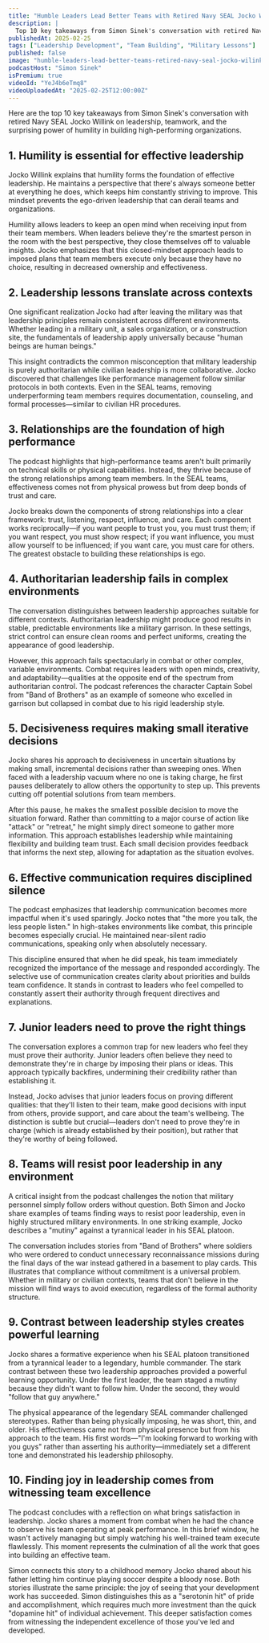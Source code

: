 ```yaml
---
title: "Humble Leaders Lead Better Teams with Retired Navy SEAL Jocko Willink | A Bit of Optimism Podcast"
description: |
  Top 10 key takeaways from Simon Sinek's conversation with retired Navy SEAL Jocko Willink on leadership, teamwork, and the surprising power of humility in building high-performing organizations.
publishedAt: 2025-02-25
tags: ["Leadership Development", "Team Building", "Military Lessons"]
published: false
image: "humble-leaders-lead-better-teams-retired-navy-seal-jocko-wilink.jpg"
podcastHost: "Simon Sinek"
isPremium: true
videoId: "YeJ4b6eTmq8"
videoUploadedAt: "2025-02-25T12:00:00Z"
---
```



<PodcastSummaryPageLayout frontmatter={frontmatter}>

Here are the top 10 key takeaways from Simon Sinek's conversation with retired Navy SEAL Jocko Willink on leadership, teamwork, and the surprising power of humility in building high-performing organizations.

## 1. Humility is essential for effective leadership

Jocko Willink explains that humility forms the foundation of effective leadership. He maintains a perspective that there's always someone better at everything he does, which keeps him constantly striving to improve. This mindset prevents the ego-driven leadership that can derail teams and organizations.

Humility allows leaders to keep an open mind when receiving input from their team members. When leaders believe they're the smartest person in the room with the best perspective, they close themselves off to valuable insights. Jocko emphasizes that this closed-mindset approach leads to imposed plans that team members execute only because they have no choice, resulting in decreased ownership and effectiveness.

## 2. Leadership lessons translate across contexts

One significant realization Jocko had after leaving the military was that leadership principles remain consistent across different environments. Whether leading in a military unit, a sales organization, or a construction site, the fundamentals of leadership apply universally because "human beings are human beings."

This insight contradicts the common misconception that military leadership is purely authoritarian while civilian leadership is more collaborative. Jocko discovered that challenges like performance management follow similar protocols in both contexts. Even in the SEAL teams, removing underperforming team members requires documentation, counseling, and formal processes—similar to civilian HR procedures.

## 3. Relationships are the foundation of high performance

The podcast highlights that high-performance teams aren't built primarily on technical skills or physical capabilities. Instead, they thrive because of the strong relationships among team members. In the SEAL teams, effectiveness comes not from physical prowess but from deep bonds of trust and care.

Jocko breaks down the components of strong relationships into a clear framework: trust, listening, respect, influence, and care. Each component works reciprocally—if you want people to trust you, you must trust them; if you want respect, you must show respect; if you want influence, you must allow yourself to be influenced; if you want care, you must care for others. The greatest obstacle to building these relationships is ego.

## 4. Authoritarian leadership fails in complex environments

The conversation distinguishes between leadership approaches suitable for different contexts. Authoritarian leadership might produce good results in stable, predictable environments like a military garrison. In these settings, strict control can ensure clean rooms and perfect uniforms, creating the appearance of good leadership.

However, this approach fails spectacularly in combat or other complex, variable environments. Combat requires leaders with open minds, creativity, and adaptability—qualities at the opposite end of the spectrum from authoritarian control. The podcast references the character Captain Sobel from "Band of Brothers" as an example of someone who excelled in garrison but collapsed in combat due to his rigid leadership style.

## 5. Decisiveness requires making small iterative decisions

Jocko shares his approach to decisiveness in uncertain situations by making small, incremental decisions rather than sweeping ones. When faced with a leadership vacuum where no one is taking charge, he first pauses deliberately to allow others the opportunity to step up. This prevents cutting off potential solutions from team members.

After this pause, he makes the smallest possible decision to move the situation forward. Rather than committing to a major course of action like "attack" or "retreat," he might simply direct someone to gather more information. This approach establishes leadership while maintaining flexibility and building team trust. Each small decision provides feedback that informs the next step, allowing for adaptation as the situation evolves.

## 6. Effective communication requires disciplined silence

The podcast emphasizes that leadership communication becomes more impactful when it's used sparingly. Jocko notes that "the more you talk, the less people listen." In high-stakes environments like combat, this principle becomes especially crucial. He maintained near-silent radio communications, speaking only when absolutely necessary.

This discipline ensured that when he did speak, his team immediately recognized the importance of the message and responded accordingly. The selective use of communication creates clarity about priorities and builds team confidence. It stands in contrast to leaders who feel compelled to constantly assert their authority through frequent directives and explanations.

## 7. Junior leaders need to prove the right things

The conversation explores a common trap for new leaders who feel they must prove their authority. Junior leaders often believe they need to demonstrate they're in charge by imposing their plans or ideas. This approach typically backfires, undermining their credibility rather than establishing it.

Instead, Jocko advises that junior leaders focus on proving different qualities: that they'll listen to their team, make good decisions with input from others, provide support, and care about the team's wellbeing. The distinction is subtle but crucial—leaders don't need to prove they're in charge (which is already established by their position), but rather that they're worthy of being followed.

## 8. Teams will resist poor leadership in any environment

A critical insight from the podcast challenges the notion that military personnel simply follow orders without question. Both Simon and Jocko share examples of teams finding ways to resist poor leadership, even in highly structured military environments. In one striking example, Jocko describes a "mutiny" against a tyrannical leader in his SEAL platoon.

The conversation includes stories from "Band of Brothers" where soldiers who were ordered to conduct unnecessary reconnaissance missions during the final days of the war instead gathered in a basement to play cards. This illustrates that compliance without commitment is a universal problem. Whether in military or civilian contexts, teams that don't believe in the mission will find ways to avoid execution, regardless of the formal authority structure.

## 9. Contrast between leadership styles creates powerful learning

Jocko shares a formative experience when his SEAL platoon transitioned from a tyrannical leader to a legendary, humble commander. The stark contrast between these two leadership approaches provided a powerful learning opportunity. Under the first leader, the team staged a mutiny because they didn't want to follow him. Under the second, they would "follow that guy anywhere."

The physical appearance of the legendary SEAL commander challenged stereotypes. Rather than being physically imposing, he was short, thin, and older. His effectiveness came not from physical presence but from his approach to the team. His first words—"I'm looking forward to working with you guys" rather than asserting his authority—immediately set a different tone and demonstrated his leadership philosophy.

## 10. Finding joy in leadership comes from witnessing team excellence

The podcast concludes with a reflection on what brings satisfaction in leadership. Jocko shares a moment from combat when he had the chance to observe his team operating at peak performance. In this brief window, he wasn't actively managing but simply watching his well-trained team execute flawlessly. This moment represents the culmination of all the work that goes into building an effective team.

Simon connects this story to a childhood memory Jocko shared about his father letting him continue playing soccer despite a bloody nose. Both stories illustrate the same principle: the joy of seeing that your development work has succeeded. Simon distinguishes this as a "serotonin hit" of pride and accomplishment, which requires much more investment than the quick "dopamine hit" of individual achievement. This deeper satisfaction comes from witnessing the independent excellence of those you've led and developed.

</PodcastSummaryPageLayout>
